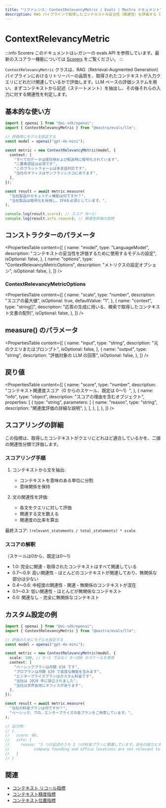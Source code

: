 ```yaml
---
title: "リファレンス: ContextRelevancyMetric | Evals | Mastra ドキュメント"
description: RAG パイプラインで取得したコンテキストの妥当性（関連性）を評価する Context Relevancy Metric のドキュメント。
---
```


# ContextRelevancyMetric

:::info Scorers
このドキュメントはレガシーの evals API を参照しています。最新のスコアラー機能については [Scorers](/docs/scorers/overview) をご覧ください。
:::

`ContextRelevancyMetric` クラスは、RAG（Retrieval-Augmented Generation）パイプラインにおけるリトリーバーの品質を、取得されたコンテキストが入力クエリにどれだけ関連しているかで評価します。LLM ベースの評価システムを用い、まずコンテキストから記述（ステートメント）を抽出し、その後それらの入力に対する関連性を判定します。

## 基本的な使い方

```typescript
import { openai } from "@ai-sdk/openai";
import { ContextRelevancyMetric } from "@mastra/evals/llm";

// 評価用にモデルを設定する
const model = openai("gpt-4o-mini");

const metric = new ContextRelevancyMetric(model, {
  context: [
    "すべてのデータは保存時および転送時に暗号化されています",
    "二要素認証は必須です",
    "このプラットフォームは多言語対応です",
    "当社のオフィスはサンフランシスコにあります",
  ],
});

const result = await metric.measure(
  "当社製品のセキュリティ機能は何ですか？",
  "当社製品は暗号化を採用し、2FAを必須としています。",
);

console.log(result.score); // スコア（0〜1）
console.log(result.info.reason); // 関連性評価の説明
```


## コンストラクターのパラメータ

<PropertiesTable
  content={[
    {
      name: "model",
      type: "LanguageModel",
      description:
        "コンテキストの妥当性を評価するために使用するモデルの設定",
      isOptional: false,
    },
    {
      name: "options",
      type: "ContextRelevancyMetricOptions",
      description: "メトリクスの設定オプション",
      isOptional: false,
    },
  ]}
/>

### ContextRelevancyMetricOptions

<PropertiesTable
  content={[
    {
      name: "scale",
      type: "number",
      description: "スコアの最大値",
      isOptional: true,
      defaultValue: "1",
    },
    {
      name: "context",
      type: "string[]",
      description:
        "応答の生成に用いる、検索で取得したコンテキスト文書の配列",
      isOptional: false,
    },
  ]}
/>

## measure() のパラメータ

<PropertiesTable
  content={[
    {
      name: "input",
      type: "string",
      description: "元のクエリまたはプロンプト",
      isOptional: false,
    },
    {
      name: "output",
      type: "string",
      description: "評価対象の LLM の回答",
      isOptional: false,
    },
  ]}
/>

## 戻り値

<PropertiesTable
  content={[
    {
      name: "score",
      type: "number",
      description: "コンテキスト関連度スコア（0 からのスケール、既定は 0〜1）",
    },
    {
      name: "info",
      type: "object",
      description: "スコアの理由を含むオブジェクト",
      properties: [
        {
          type: "string",
          parameters: [
            {
              name: "reason",
              type: "string",
              description: "関連度評価の詳細な説明",
            },
          ],
        },
      ],
    },
  ]}
/>

## スコアリングの詳細

この指標は、取得したコンテキストがクエリにどれほど適合しているかを、二値の関連性分類で評価します。

### スコアリング手順

1. コンテキストから文を抽出:
   - コンテキストを意味のある単位に分割
   - 意味関係を保持

2. 文の関連性を評価:
   - 各文をクエリに対して評価
   - 関連する文を数える
   - 関連度の比率を算出

最終スコア: `(relevant_statements / total_statements) * scale`

### スコアの解釈

（スケールは0から、既定は0〜1）

- 1.0: 完全に関連 - 取得されたコンテキストはすべて関連している
- 0.7〜0.9: 高い関連性 - ほとんどのコンテキストが関連しており、無関係な部分は少ない
- 0.4〜0.6: 中程度の関連性 - 関連・無関係のコンテキストが混在
- 0.1〜0.3: 低い関連性 - ほとんどが無関係なコンテキスト
- 0.0: 関連なし - 完全に無関係なコンテキスト

## カスタム設定の例

```typescript
import { openai } from "@ai-sdk/openai";
import { ContextRelevancyMetric } from "@mastra/evals/llm";

// 評価のためにモデルを設定する
const model = openai("gpt-4o-mini");

const metric = new ContextRelevancyMetric(model, {
  scale: 100, // 0〜1 ではなく 0〜100 のスケールを使用
  context: [
    "ベーシックプランは月額 $10 です",
    "プロプランは月額 $30 で高度な機能を含みます",
    "エンタープライズプランはカスタム料金です",
    "当社は 2020 年に設立されました",
    "当社は世界各地にオフィスがあります",
  ],
});

const result = await metric.measure(
  "当社の料金プランは何ですか？",
  "ベーシック、プロ、エンタープライズの各プランをご用意しています。",
);

// 出力例:
// {
//   score: 60,
//   info: {
//     reason: "5 つの記述のうち 3 つが料金プランに関連しています。会社の設立とオフィスの所在地に関する記述は、料金に関する質問とは関連しません。"
//           company founding and office locations are not relevant to the pricing query."
//   }
// }
```


## 関連

- [コンテキスト リコール指標](./contextual-recall)
- [コンテキスト精度指標](./context-precision)
- [コンテキスト位置指標](./context-position)